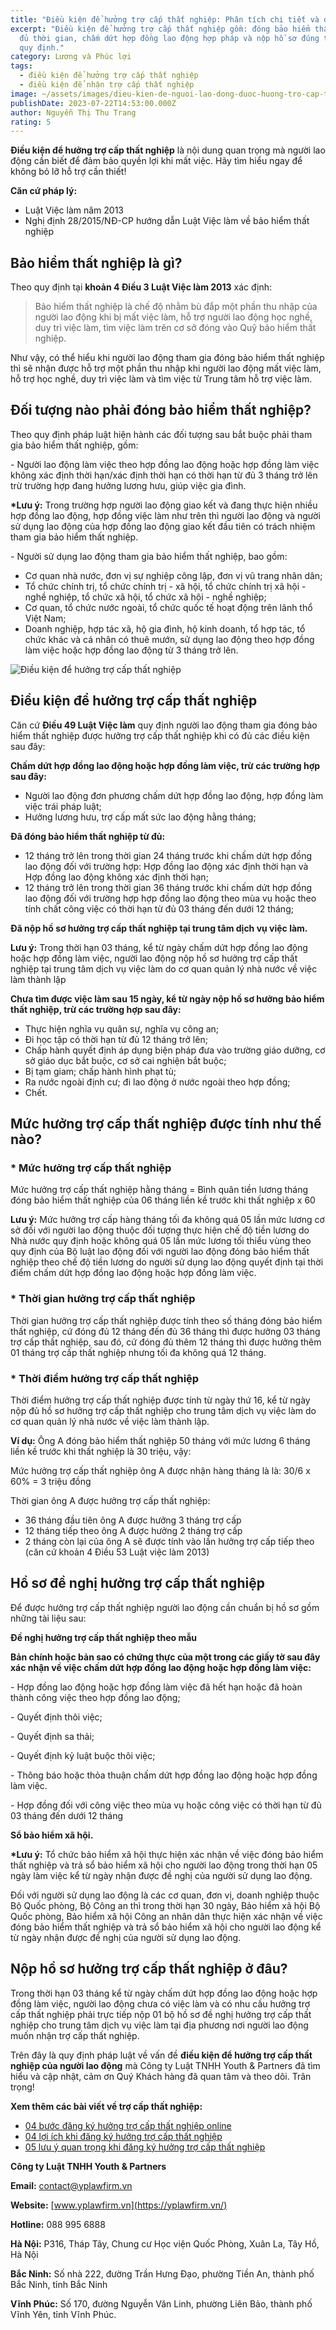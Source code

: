 ```yaml
---
title: "Điều kiện để hưởng trợ cấp thất nghiệp: Phân tích chi tiết và đầy đủ nhất"
excerpt: "Điều kiện để hưởng trợ cấp thất nghiệp gồm: đóng bảo hiểm thất nghiệp
  đủ thời gian, chấm dứt hợp đồng lao động hợp pháp và nộp hồ sơ đúng thời hạn
  quy định."
category: Lương và Phúc lợi
tags:
  - điều kiện để hưởng trợ cấp thất nghiệp
  - điều kiện để nhận trợ cấp thất nghiệp
image: ~/assets/images/dieu-kien-de-nguoi-lao-dong-duoc-huong-tro-cap-that-nghiep-bia.jpg
publishDate: 2023-07-22T14:53:00.000Z
author: Nguyễn Thị Thu Trang
rating: 5
---
```

**Điều kiện để hưởng trợ cấp thất nghiệp** là nội dung quan trọng mà người lao động cần biết để đảm bảo quyền lợi khi mất việc. Hãy tìm hiểu ngay để không bỏ lỡ hỗ trợ cần thiết!

**Căn cứ pháp lý:**

* Luật Việc làm năm 2013
* Nghị định 28/2015/NĐ-CP hướng dẫn Luật Việc làm về bảo hiểm thất nghiệp

## Bảo hiểm thất nghiệp là gì?

Theo quy định tại **khoản 4 Điều 3 Luật Việc làm 2013** xác định:

> Bảo hiểm thất nghiệp là chế độ nhằm bù đắp một phần thu nhập của người lao động khi bị mất việc làm, hỗ trợ người lao động học nghề, duy trì việc làm, tìm việc làm trên cơ sở đóng vào Quỹ bảo hiểm thất nghiệp.

Như vậy, có thể hiểu khi người lao động tham gia đóng bảo hiểm thất nghiệp thì sẽ nhận được hỗ trợ một phần thu nhập khi người lao động mất việc làm, hỗ trợ học nghề, duy trì việc làm và tìm việc từ Trung tâm hỗ trợ việc làm.

## Đối tượng nào phải đóng bảo hiểm thất nghiệp?

Theo quy định pháp luật hiện hành các đối tượng sau bắt buộc phải tham gia bảo hiểm thất nghiệp, gồm:

\- Người lao động làm việc theo hợp đồng lao động hoặc hợp đồng làm việc không xác định thời hạn/xác định thời hạn có thời hạn từ đủ 3 tháng trở lên trừ trường hợp đang hưởng lương hưu, giúp việc gia đình.

**\*Lưu ý:** Trong trường hợp người lao động giao kết và đang thực hiện nhiều hợp đồng lao động, hợp đồng việc làm như trên thì người lao động và người sử dụng lao động của hợp đồng lao động giao kết đầu tiên có trách nhiệm tham gia bảo hiểm thất nghiệp.

\- Người sử dụng lao động tham gia bảo hiểm thất nghiệp, bao gồm:

* Cơ quan nhà nước, đơn vị sự nghiệp công lập, đơn vị vũ trang nhân dân;
* Tổ chức chính trị, tổ chức chính trị - xã hội, tổ chức chính trị xã hội - nghề nghiệp, tổ chức xã hội, tổ chức xã hội - nghề nghiệp;
* Cơ quan, tổ chức nước ngoài, tổ chức quốc tế hoạt động trên lãnh thổ Việt Nam;
* Doanh nghiệp, hợp tác xã, hộ gia đình, hộ kinh doanh, tổ hợp tác, tổ chức khác và cá nhân có thuê mướn, sử dụng lao động theo hợp đồng làm việc hoặc hợp đồng lao động từ 3 tháng trở lên.

![Điều kiện để hưởng trợ cấp thất nghiệp](~/assets/images/dieu-kien-de-nguoi-lao-dong-duoc-huong-tro-cap-that-nghiep.jpg "Điều kiện để hưởng trợ cấp thất nghiệp")

## Điều kiện để hưởng trợ cấp thất nghiệp

Căn cứ **Điều 49 Luật Việc làm** quy định người lao động tham gia đóng bảo hiểm thất nghiệp được hưởng trợ cấp thất nghiệp khi có đủ các điều kiện sau đây:

**Chấm dứt hợp đồng lao động hoặc hợp đồng làm việc, trừ các trường hợp sau đây:**

* Người lao động đơn phương chấm dứt hợp đồng lao động, hợp đồng làm việc trái pháp luật;
* Hưởng lương hưu, trợ cấp mất sức lao động hằng tháng;

**Đã đóng bảo hiểm thất nghiệp từ đủ:**

* 12 tháng trở lên trong thời gian 24 tháng trước khi chấm dứt hợp đồng lao động đối với trường hợp: Hợp đồng lao động xác định thời hạn và Hợp đồng lao động không xác định thời hạn;
* 12 tháng trở lên trong thời gian 36 tháng trước khi chấm dứt hợp đồng lao động đối với trường hợp hợp đồng lao động theo mùa vụ hoặc theo tính chất công việc có thời hạn từ đủ 03 tháng đến dưới 12 tháng;

**Đã nộp hồ sơ hưởng trợ cấp thất nghiệp tại trung tâm dịch vụ việc làm.**

**Lưu ý:** Trong thời hạn 03 tháng, kể từ ngày chấm dứt hợp đồng lao động hoặc hợp đồng làm việc, người lao động nộp hồ sơ hưởng trợ cấp thất nghiệp tại trung tâm dịch vụ việc làm do cơ quan quản lý nhà nước về việc làm thành lập

**Chưa tìm được việc làm sau 15 ngày, kể từ ngày nộp hồ sơ hưởng bảo hiểm thất nghiệp, trừ các trường hợp sau đây:**

* Thực hiện nghĩa vụ quân sự, nghĩa vụ công an;
* Đi học tập có thời hạn từ đủ 12 tháng trở lên;
* Chấp hành quyết định áp dụng biện pháp đưa vào trường giáo dưỡng, cơ sở giáo dục bắt buộc, cơ sở cai nghiện bắt buộc;
* Bị tạm giam; chấp hành hình phạt tù;
* Ra nước ngoài định cư; đi lao động ở nước ngoài theo hợp đồng;
* Chết.

## Mức hưởng trợ cấp thất nghiệp được tính như thế nào?

### \* Mức hưởng trợ cấp thất nghiệp

Mức hưởng trợ cấp thất nghiệp hằng tháng = Bình quân tiền lương tháng đóng bảo hiểm thất nghiệp của 06 tháng liền kề trước khi thất nghiệp x 60

**Lưu ý:** Mức hưởng trợ cấp hàng tháng tối đa không quá 05 lần mức lương cơ sở đối với người lao động thuộc đối tượng thực hiện chế độ tiền lương do Nhà nước quy định hoặc không quá 05 lần mức lương tối thiểu vùng theo quy định của Bộ luật lao động đối với người lao động đóng bảo hiểm thất nghiệp theo chế độ tiền lương do người sử dụng lao động quyết định tại thời điểm chấm dứt hợp đồng lao động hoặc hợp đồng làm việc.

### \* Thời gian hưởng trợ cấp thất nghiệp

Thời gian hưởng trợ cấp thất nghiệp được tính theo số tháng đóng bảo hiểm thất nghiệp, cứ đóng đủ 12 tháng đến đủ 36 tháng thì được hưởng 03 tháng trợ cấp thất nghiệp, sau đó, cứ đóng đủ thêm 12 tháng thì được hưởng thêm 01 tháng trợ cấp thất nghiệp nhưng tối đa không quá 12 tháng.

### \* Thời điểm hưởng trợ cấp thất nghiệp

Thời điểm hưởng trợ cấp thất nghiệp được tính từ ngày thứ 16, kể từ ngày nộp đủ hồ sơ hưởng trợ cấp thất nghiệp cho trung tâm dịch vụ việc làm do cơ quan quản lý nhà nước về việc làm thành lập.

**Ví dụ:** Ông A đóng bảo hiểm thất nghiệp 50 tháng với mức lương 6 tháng liền kề trước khi thất nghiệp là 30 triệu, vậy:

Mức hưởng trợ cấp thất nghiệp ông A được nhận hàng tháng là là: 30/6 x 60% = 3 triệu đồng

Thời gian ông A được hưởng trợ cấp thất nghiệp:

* 36 tháng đầu tiên ông A được hưởng 3 tháng trợ cấp
* 12 tháng tiếp theo ông A được hưởng 2 tháng trợ cấp
* 2 tháng còn lại của ông A sẽ được tính vào lần hưởng trợ cấp tiếp theo (căn cứ khoản 4 Điều 53 Luật việc làm 2013)

## Hồ sơ đề nghị hưởng trợ cấp thất nghiệp

Để được hưởng trợ cấp thất nghiệp người lao động cần chuẩn bị hồ sơ gồm những tài liệu sau:

**Đề nghị hưởng trợ cấp thất nghiệp theo mẫu**

**Bản chính hoặc bản sao có chứng thực của một trong các giấy tờ sau đây xác nhận về việc chấm dứt hợp đồng lao động hoặc hợp đồng làm việc:**

\- Hợp đồng lao động hoặc hợp đồng làm việc đã hết hạn hoặc đã hoàn thành công việc theo hợp đồng lao động;

\- Quyết định thôi việc;

\- Quyết định sa thải;

\- Quyết định kỷ luật buộc thôi việc;

\- Thông báo hoặc thỏa thuận chấm dứt hợp đồng lao động hoặc hợp đồng làm việc.

\- Hợp đồng đối với công việc theo mùa vụ hoặc công việc có thời hạn từ đủ 03 tháng đến dưới 12 tháng

**Sổ bảo hiểm xã hội.**

**\*Lưu ý:** Tổ chức bảo hiểm xã hội thực hiện xác nhận về việc đóng bảo hiểm thất nghiệp và trả sổ bảo hiểm xã hội cho người lao động trong thời hạn 05 ngày làm việc kể từ ngày nhận được đề nghị của người sử dụng lao động.

Đối với người sử dụng lao động là các cơ quan, đơn vị, doanh nghiệp thuộc Bộ Quốc phòng, Bộ Công an thì trong thời hạn 30 ngày, Bảo hiểm xã hội Bộ Quốc phòng, Bảo hiểm xã hội Công an nhân dân thực hiện xác nhận về việc đóng bảo hiểm thất nghiệp và trả sổ bảo hiểm xã hội cho người lao động kể từ ngày nhận được đề nghị của người sử dụng lao động.

## Nộp hồ sơ hưởng trợ cấp thất nghiệp ở đâu?

Trong thời hạn 03 tháng kể từ ngày chấm dứt hợp đồng lao động hoặc hợp đồng làm việc, người lao động chưa có việc làm và có nhu cầu hưởng trợ cấp thất nghiệp phải trực tiếp nộp 01 bộ hồ sơ đề nghị hưởng trợ cấp thất nghiệp cho trung tâm dịch vụ việc làm tại địa phương nơi người lao động muốn nhận trợ cấp thất nghiệp.

Trên đây là quy định pháp luật về vấn đề **điều kiện để hưởng trợ cấp thất nghiệp của người lao động** mà Công ty Luật TNHH Youth & Partners đã tìm hiểu và cập nhật, cảm ơn Quý Khách hàng đã quan tâm và theo dõi. Trân trọng!

**Xem thêm các bài viết về trợ cấp thất nghiệp:**

* [04 bước đăng ký hưởng trợ cấp thất nghiệp online](https://yplawfirm.vn/lao-dong/dang-ky-huong-tro-cap-that-nghiep-truc-tuyen-04-buoc-de-dang)
* [04 lợi ích khi đăng ký hưởng trợ cấp thất nghiệp](https://yplawfirm.vn/lao-dong/04-loi-ich-khi-dang-ky-huong-tro-cap-that-nghiep)
* [05 lưu ý quan trọng khi đăng ký hưởng trợ cấp thất nghiệp](https://yplawfirm.vn/lao-dong/05-luu-y-quan-trong-khi-dang-ky-huong-tro-cap-that-nghiep)

**Công ty Luật TNHH Youth & Partners**

**Email:** contact@yplawfirm.vn

**Website:** [www.yplawfirm.vn](https://yplawfirm.vn/)

**Hotline:** 088 995 6888

**Hà Nội:** P316, Tháp Tây, Chung cư Học viện Quốc Phòng, Xuân La, Tây Hồ, Hà Nội

**Bắc Ninh:** Số nhà 222, đường Trần Hưng Đạo, phường Tiền An, thành phố Bắc Ninh, tỉnh Bắc Ninh

**Vĩnh Phúc:** Số 170, đường Nguyễn Văn Linh, phường Liên Bảo, thành phố Vĩnh Yên, tỉnh Vĩnh Phúc.
